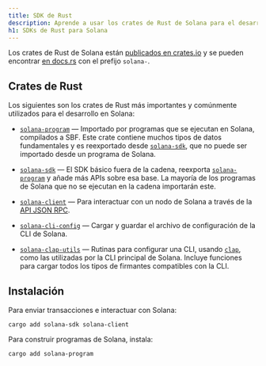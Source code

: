 ```yaml
---
title: SDK de Rust
description: Aprende a usar los crates de Rust de Solana para el desarrollo.
h1: SDKs de Rust para Solana
---
```


Los crates de Rust de Solana están
[publicados en crates.io](https://crates.io/search?q=solana-) y se pueden
encontrar [en docs.rs](https://docs.rs/releases/search?query=solana-) con el
prefijo `solana-`.

## Crates de Rust

Los siguientes son los crates de Rust más importantes y comúnmente utilizados
para el desarrollo en Solana:

- [`solana-program`] &mdash; Importado por programas que se ejecutan en Solana,
  compilados a SBF. Este crate contiene muchos tipos de datos fundamentales y es
  reexportado desde [`solana-sdk`], que no puede ser importado desde un programa
  de Solana.

- [`solana-sdk`] &mdash; El SDK básico fuera de la cadena, reexporta
  [`solana-program`] y añade más APIs sobre esa base. La mayoría de los
  programas de Solana que no se ejecutan en la cadena importarán este.

- [`solana-client`] &mdash; Para interactuar con un nodo de Solana a través de
  la [API JSON RPC](/docs/rpc).

- [`solana-cli-config`] &mdash; Cargar y guardar el archivo de configuración de
  la CLI de Solana.

- [`solana-clap-utils`] &mdash; Rutinas para configurar una CLI, usando
  [`clap`], como las utilizadas por la CLI principal de Solana. Incluye
  funciones para cargar todos los tipos de firmantes compatibles con la CLI.

[`solana-program`]: https://docs.rs/solana-program
[`solana-sdk`]: https://docs.rs/solana-sdk
[`solana-client`]: https://docs.rs/solana-client
[`solana-cli-config`]: https://docs.rs/solana-cli-config
[`solana-clap-utils`]: https://docs.rs/solana-clap-utils
[`clap`]: https://docs.rs/clap

## Instalación

Para enviar transacciones e interactuar con Solana:

```shell title="Terminal"
cargo add solana-sdk solana-client
```

Para construir programas de Solana, instala:

```shell title="Terminal"
cargo add solana-program
```